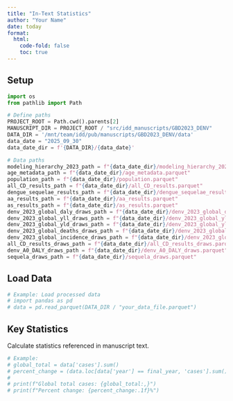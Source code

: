 ```yaml
---
title: "In-Text Statistics"
author: "Your Name"
date: today
format:
  html:
    code-fold: false
    toc: true
---
```


## Setup

```python
import os
from pathlib import Path

# Define paths
PROJECT_ROOT = Path.cwd().parents[2]
MANUSCRIPT_DIR = PROJECT_ROOT / "src/idd_manuscripts/GBD2023_DENV"
DATA_DIR = '/mnt/team/idd/pub/manuscripts/GBD2023_DENV/data'
data_date = "2025_09_30"
data_date_dir = f'{DATA_DIR}/{data_date}'

# Data paths
modeling_hierarchy_2023_path = f"{data_date_dir}/modeling_hierarchy_2023.parquet"
age_metadata_path = f"{data_date_dir}/age_metadata.parquet"
population_path = f"{data_date_dir}/population.parquet"
all_CD_results_path = f"{data_date_dir}/all_CD_results.parquet"
dengue_sequelae_results_path = f"{data_date_dir}/dengue_sequelae_results.parquet"
aa_results_path = f"{data_date_dir}/aa_results.parquet"
as_results_path = f"{data_date_dir}/as_results.parquet"
denv_2023_global_daly_draws_path = f"{data_date_dir}/denv_2023_global_daly_draws.parquet"
denv_2023_global_yll_draws_path = f"{data_date_dir}/denv_2023_global_yll_draws.parquet"
denv_2023_global_yld_draws_path = f"{data_date_dir}/denv_2023_global_yld_draws.parquet"
denv_2023_global_deaths_draws_path = f"{data_date_dir}/denv_2023_global_deaths_draws.parquet"
denv_2023_global_incidence_draws_path = f"{data_date_dir}/denv_2023_global_incidence_draws.parquet"
all_CD_results_draws_path = f"{data_date_dir}/all_CD_results_draws.parquet"
denv_A0_DALY_draws_path = f"{data_date_dir}/denv_A0_DALY_draws.parquet"
sequela_draws_path = f"{data_date_dir}/sequela_draws.parquet"
```

## Load Data

```python
# Example: Load processed data
# import pandas as pd
# data = pd.read_parquet(DATA_DIR / "your_data_file.parquet")
```

## Key Statistics

Calculate statistics referenced in manuscript text.

```python
# Example:
# global_total = data['cases'].sum()
# percent_change = (data.loc[data['year'] == final_year, 'cases'].sum() - data.loc[data['year'] == baseline_year, 'cases'].sum()) / data.loc[data['year'] == baseline_year, 'cases'].sum() * 100
#
# print(f"Global total cases: {global_total:,}")
# print(f"Percent change: {percent_change:.1f}%")
```